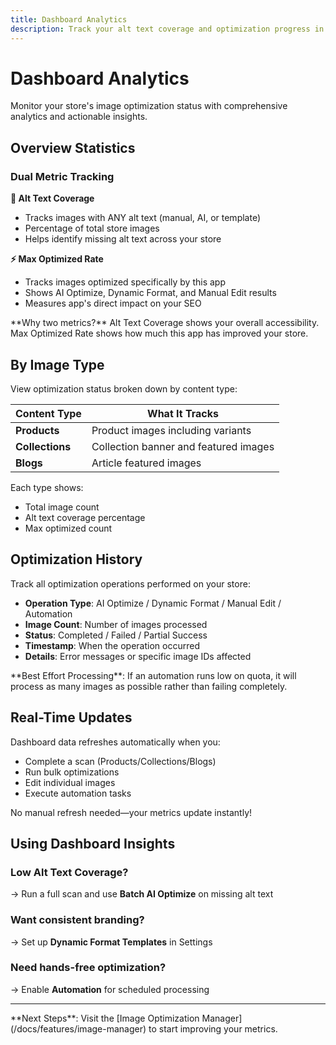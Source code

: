 ```yaml
---
title: Dashboard Analytics
description: Track your alt text coverage and optimization progress in real-time
---
```



# Dashboard Analytics

Monitor your store's image optimization status with comprehensive analytics and actionable insights.

## Overview Statistics

### Dual Metric Tracking

**📝 Alt Text Coverage**
- Tracks images with ANY alt text (manual, AI, or template)
- Percentage of total store images
- Helps identify missing alt text across your store

**⚡ Max Optimized Rate**
- Tracks images optimized specifically by this app
- Shows AI Optimize, Dynamic Format, and Manual Edit results
- Measures app's direct impact on your SEO

<Callout type="info">
**Why two metrics?** Alt Text Coverage shows your overall accessibility. Max Optimized Rate shows how much this app has improved your store.
</Callout>

## By Image Type

View optimization status broken down by content type:

| Content Type | What It Tracks |
|--------------|----------------|
| **Products** | Product images including variants |
| **Collections** | Collection banner and featured images |
| **Blogs** | Article featured images |

Each type shows:
- Total image count
- Alt text coverage percentage
- Max optimized count

## Optimization History

Track all optimization operations performed on your store:

- **Operation Type**: AI Optimize / Dynamic Format / Manual Edit / Automation
- **Image Count**: Number of images processed
- **Status**: Completed / Failed / Partial Success
- **Timestamp**: When the operation occurred
- **Details**: Error messages or specific image IDs affected

<Callout type="warn">
**Best Effort Processing**: If an automation runs low on quota, it will process as many images as possible rather than failing completely.
</Callout>

## Real-Time Updates

Dashboard data refreshes automatically when you:
- Complete a scan (Products/Collections/Blogs)
- Run bulk optimizations
- Edit individual images
- Execute automation tasks

No manual refresh needed—your metrics update instantly!

## Using Dashboard Insights

### Low Alt Text Coverage?
→ Run a full scan and use **Batch AI Optimize** on missing alt text

### Want consistent branding?
→ Set up **Dynamic Format Templates** in Settings

### Need hands-free optimization?
→ Enable **Automation** for scheduled processing

---

<Callout>
**Next Steps**: Visit the [Image Optimization Manager](/docs/features/image-manager) to start improving your metrics.
</Callout>
